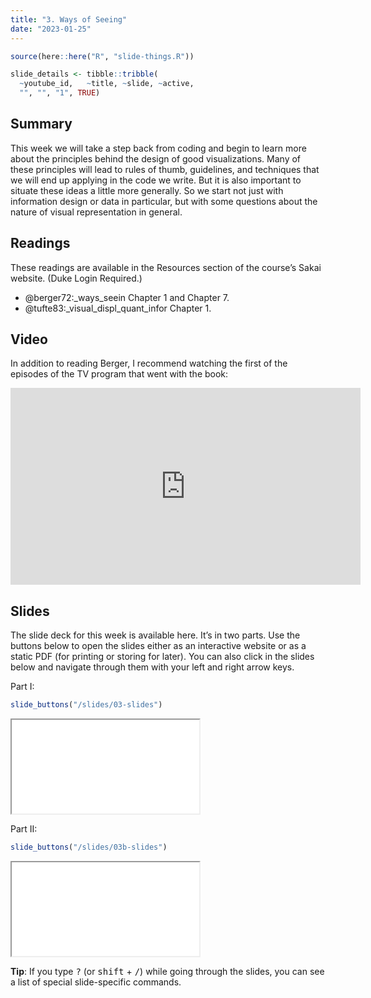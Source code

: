 ```yaml
---
title: "3. Ways of Seeing"
date: "2023-01-25"
---
```


```r
source(here::here("R", "slide-things.R"))

slide_details <- tibble::tribble(
  ~youtube_id,   ~title, ~slide, ~active,
  "", "", "1", TRUE)

```

## Summary

This week we will take a step back from coding and begin to learn more about the principles behind the design of good visualizations. Many of these principles will lead to rules of thumb, guidelines, and techniques that we will end up applying in the code we write. But it is also important to situate these ideas a little more generally. So we start not just with information design or data in particular, but with some questions about the nature of visual representation in general. 


## Readings

These readings are available in the Resources section of the course's Sakai website. (Duke Login Required.)

- @berger72:_ways_seein Chapter 1 and Chapter 7. 
- @tufte83:_visual_displ_quant_infor Chapter 1.


## Video

In addition to reading Berger, I recommend watching the first of the episodes of the TV program that went with the book:

<iframe width="560" height="315" src="https://www.youtube.com/embed/0pDE4VX_9Kk" frameborder="0" allow="accelerometer; autoplay; encrypted-media; gyroscope; picture-in-picture" allowfullscreen></iframe>


## Slides

The slide deck for this week is available here. It's in two parts. Use the buttons below to open the slides either as an interactive website or as a static PDF (for printing or storing for later). You can also click in the slides below and navigate through them with your left and right arrow keys.

Part I: 

```r
slide_buttons("/slides/03-slides")
```

<div>
```{=html}
<iframe class="slide-deck" src="/slides/03-slides.html"></iframe>
```
</div>


Part II:

```r
slide_buttons("/slides/03b-slides")
```

<div>
```{=html}
<iframe class="slide-deck" src="/slides/03b-slides.html"></iframe>
```
</div>

:::{.callout-tip}
**Tip**: If you type <kbd>?</kbd> (or <kbd>shift</kbd> + <kbd>/</kbd>) while going through the slides, you can see a list of special slide-specific commands.
:::
